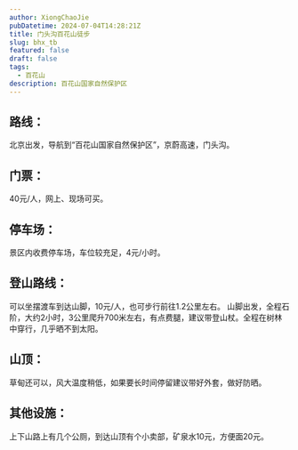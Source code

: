 ```yaml
---
author: XiongChaoJie
pubDatetime: 2024-07-04T14:28:21Z
title: 门头沟百花山徒步
slug: bhx_tb
featured: false
draft: false
tags:
  - 百花山
description: 百花山国家自然保护区
---
```


## 路线：
北京出发，导航到“百花山国家自然保护区”，京蔚高速，门头沟。
## 门票：
40元/人，网上、现场可买。
## 停车场：
景区内收费停车场，车位较充足，4元/小时。
## 登山路线：
可以坐摆渡车到达山脚，10元/人，也可步行前往1.2公里左右。
山脚出发，全程石阶，大约2小时，3公里爬升700米左右，有点费腿，建议带登山杖。全程在树林中穿行，几乎晒不到太阳。
## 山顶：
草甸还可以，风大温度稍低，如果要长时间停留建议带好外套，做好防晒。
## 其他设施：
上下山路上有几个公厕，到达山顶有个小卖部，矿泉水10元，方便面20元。
